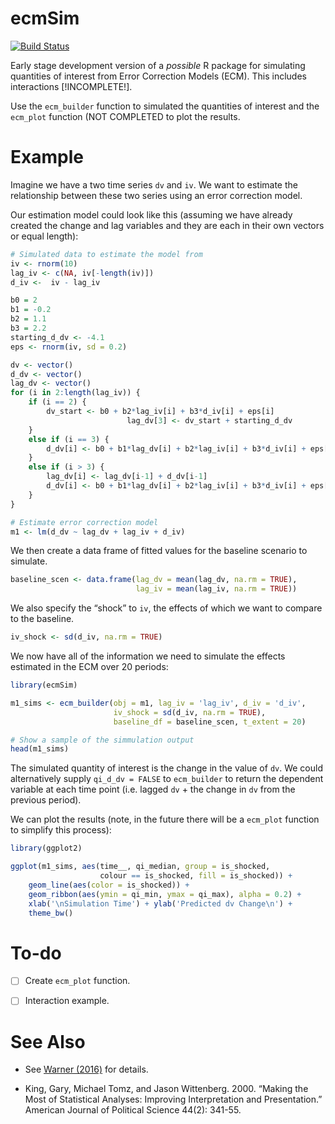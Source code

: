 ecmSim
==============

[![Build Status](https://travis-ci.org/christophergandrud/ecmSim.svg?branch=master)](https://travis-ci.org/christophergandrud/ecmSim)

Early stage development version of a *possible* R package for simulating
quantities of interest from Error Correction Models (ECM). This includes
interactions [!INCOMPLETE!].

Use the `ecm_builder` function to simulated the quantities of interest and the
`ecm_plot` function (NOT COMPLETED to plot the results.

# Example

Imagine we have a two time series `dv` and `iv`. We want to estimate the
relationship between these two series using an error correction model.

Our estimation model could look like this (assuming we have already created
the change and lag variables and they are each in their own vectors or equal
length):

```r
# Simulated data to estimate the model from
iv <- rnorm(10)
lag_iv <- c(NA, iv[-length(iv)])
d_iv <-  iv - lag_iv

b0 = 2
b1 = -0.2
b2 = 1.1
b3 = 2.2
starting_d_dv <- -4.1
eps <- rnorm(iv, sd = 0.2)

dv <- vector()
d_dv <- vector()
lag_dv <- vector()
for (i in 2:length(lag_iv)) {
    if (i == 2) {
        dv_start <- b0 + b2*lag_iv[i] + b3*d_iv[i] + eps[i]
                          lag_dv[3] <- dv_start + starting_d_dv
    }
    else if (i == 3) {
        d_dv[i] <- b0 + b1*lag_dv[i] + b2*lag_iv[i] + b3*d_iv[i] + eps[i]
    }
    else if (i > 3) {
        lag_dv[i] <- lag_dv[i-1] + d_dv[i-1]
        d_dv[i] <- b0 + b1*lag_dv[i] + b2*lag_iv[i] + b3*d_iv[i] + eps[i]
    }
}

```

```r
# Estimate error correction model
m1 <- lm(d_dv ~ lag_dv + lag_iv + d_iv)
```

We then create a data frame of fitted values for the baseline scenario to
simulate.

```r
baseline_scen <- data.frame(lag_dv = mean(lag_dv, na.rm = TRUE),
                            lag_iv = mean(lag_iv, na.rm = TRUE))
```

We also specify the "shock" to `iv`, the effects of which we want to compare to
the baseline.

```r
iv_shock <- sd(d_iv, na.rm = TRUE)
```

We now have all of the information we need to simulate the effects estimated in
the ECM over 20 periods:

```r
library(ecmSim)

m1_sims <- ecm_builder(obj = m1, lag_iv = 'lag_iv', d_iv = 'd_iv',
                       iv_shock = sd(d_iv, na.rm = TRUE),
                       baseline_df = baseline_scen, t_extent = 20)

# Show a sample of the simmulation output
head(m1_sims)
```

The simulated quantity of interest is the change in the value of `dv`. We could
alternatively supply `qi_d_dv = FALSE` to `ecm_builder` to return the 
dependent variable at each time point (i.e. lagged `dv` + the change in `dv` 
from the previous period).

We can plot the results (note, in the future there will be a `ecm_plot` function
to simplify this process):

```r
library(ggplot2)

ggplot(m1_sims, aes(time__, qi_median, group = is_shocked,
                    colour == is_shocked, fill = is_shocked)) +
    geom_line(aes(color = is_shocked)) +
    geom_ribbon(aes(ymin = qi_min, ymax = qi_max), alpha = 0.2) +
    xlab('\nSimulation Time') + ylab('Predicted dv Change\n') +
    theme_bw()
```


# To-do

- [ ] Create `ecm_plot` function.

- [ ] Interaction example.

# See Also

- See [Warner (2016)](http://static1.squarespace.com/static/5555d102e4b01c8e639df2ca/t/57dcad86d482e9d2d5628489/1474080150275/Warner-Conditional-Relationships.pdf)
for details.

- King, Gary, Michael Tomz, and Jason Wittenberg. 2000. "Making the Most of
Statistical Analyses: Improving Interpretation and Presentation." American
Journal of Political Science 44(2): 341-55.